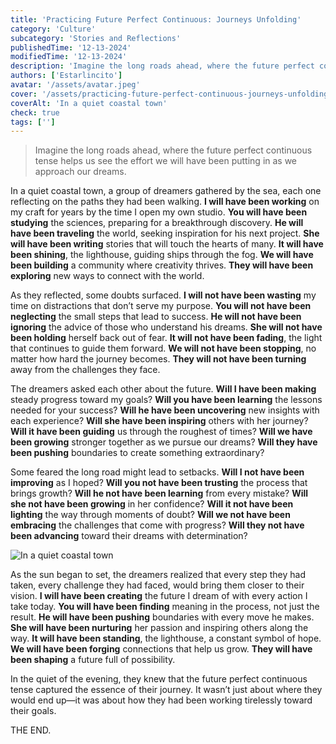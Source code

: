 ```yaml
---
title: 'Practicing Future Perfect Continuous: Journeys Unfolding'
category: 'Culture'
subcategory: 'Stories and Reflections'
publishedTime: '12-13-2024'
modifiedTime: '12-13-2024'
description: 'Imagine the long roads ahead, where the future perfect continuous tense helps us see the effort we will have been putting in as we approach our dreams.'
authors: ['Estarlincito']
avatar: '/assets/avatar.jpeg'
cover: '/assets/practicing-future-perfect-continuous-journeys-unfolding/image.jpeg'
coverAlt: 'In a quiet coastal town'
check: true
tags: ['']
---
```


<Introduction>

> Imagine the long roads ahead, where the future perfect continuous tense helps us see the effort we will have been putting in as we approach our dreams.

</Introduction>

<Contents>

In a quiet coastal town, a group of dreamers gathered by the sea, each one reflecting on the paths they had been walking. **I will have been working** on my craft for years by the time I open my own studio. **You will have been studying** the sciences, preparing for a breakthrough discovery. **He will have been traveling** the world, seeking inspiration for his next project. **She will have been writing** stories that will touch the hearts of many. **It will have been shining**, the lighthouse, guiding ships through the fog. **We will have been building** a community where creativity thrives. **They will have been exploring** new ways to connect with the world.

As they reflected, some doubts surfaced. **I will not have been wasting** my time on distractions that don’t serve my purpose. **You will not have been neglecting** the small steps that lead to success. **He will not have been ignoring** the advice of those who understand his dreams. **She will not have been holding** herself back out of fear. **It will not have been fading**, the light that continues to guide them forward. **We will not have been stopping**, no matter how hard the journey becomes. **They will not have been turning** away from the challenges they face.

The dreamers asked each other about the future. **Will I have been making** steady progress toward my goals? **Will you have been learning** the lessons needed for your success? **Will he have been uncovering** new insights with each experience? **Will she have been inspiring** others with her journey? **Will it have been guiding** us through the roughest of times? **Will we have been growing** stronger together as we pursue our dreams? **Will they have been pushing** boundaries to create something extraordinary?

Some feared the long road might lead to setbacks. **Will I not have been improving** as I hoped? **Will you not have been trusting** the process that brings growth? **Will he not have been learning** from every mistake? **Will she not have been growing** in her confidence? **Will it not have been lighting** the way through moments of doubt? **Will we not have been embracing** the challenges that come with progress? **Will they not have been advancing** toward their dreams with determination?

<Image
  alt='In a quiet coastal town'
  src='/assets/practicing-future-perfect-continuous-journeys-unfolding/image1.jpeg'
/>

As the sun began to set, the dreamers realized that every step they had taken, every challenge they had faced, would bring them closer to their vision. **I will have been creating** the future I dream of with every action I take today. **You will have been finding** meaning in the process, not just the result. **He will have been pushing** boundaries with every move he makes. **She will have been nurturing** her passion and inspiring others along the way. **It will have been standing**, the lighthouse, a constant symbol of hope. **We will have been forging** connections that help us grow. **They will have been shaping** a future full of possibility.

In the quiet of the evening, they knew that the future perfect continuous tense captured the essence of their journey. It wasn’t just about where they would end up—it was about how they had been working tirelessly toward their goals.

THE END.

</Contents>
